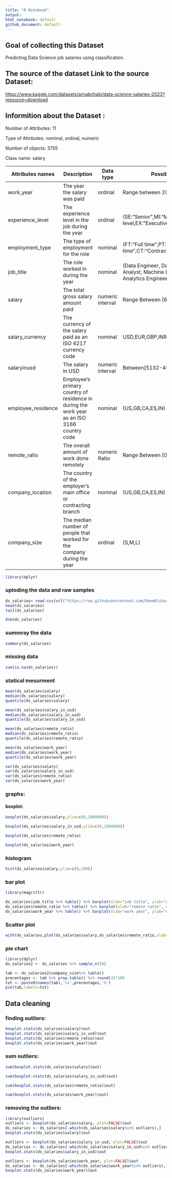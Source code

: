 ```yaml
---
title: "R Notebook"
output:
html_notebook: default
github_document: default
---
```


## Goal of collecting this Dataset

Predicting Data Science job salaries using classification.

## The source of the dataset Link to the source Dataset:

<https://www.kaggle.com/datasets/arnabchaki/data-science-salaries-2023?resource=download>

## Informition about the Dataset :

Number of Attributes: 11

Type of Attributes: nominal, ordinal, numeric

Number of objects: 3755

Class name: salary

| Attributes names   | Description                                                                                 | Data type        | Possible values                                                                             |
|--------------------|-----------------|----------------|-------------------|
| work_year          | The year the salary was paid                                                                | ordinal          | Range between 2020-2023                                                                     |
| experience_level   | The experience level in the job during the year                                             | ordinal          | (SE:"Senior",MI:"Mid level",EN:"Entry level,EX:"Executive level")                                                                               |
| employment_type    | The type of employment for the role                                                         | nominal          | (FT:"Full time",PT:"Part time",CT:"Contractual",FL:"Freelancer")                                                                               |
| job_title          | The role worked in during the year                                                          | nominal          | (Data Engineer, Data Scientist,Data Analyst, Machine Learning Engineer, Analytics Engineer) |
| salary             | The total gross salary amount paid                                                          | numeric interval | Range Between [6000 - 30.4m]                                                                |
| salary_currency    | The currency of the salary paid as an ISO 4217 currency code                                | nominal          | USD,EUR,GBP,INR,CAD)                                                                        |
| salaryinusd        | The salary in USD                                                                           | numeric interval | Between[5132-450k]                                                                          |
| employee_residence | Employee's primary country of residence in during the work year as an ISO 3166 country code | nominal          | (US,GB,CA,ES,IN)                                                                            |
| remote_ratio       | The overall amount of work done remotely                                                    | numeric Ratio    | Range Between [0-100]                                                                       |
| company_location   | The country of the employer's main office or contracting branch                             | nominal          | (US,GB,CA,ES,IN)                                                                            |
| company_size       | The median number of people that worked for the company during the year                     | ordinal          | (S,M,L)                                                                                     |

```r
library(dplyr)
```

### uploding the data and raw samples

```r
ds_salaries= read.csv(url("https://raw.githubusercontent.com/DeemAlshaye/Miningproject/main/dataset/ds_salaries.csv"), header=TRUE)
head(ds_salaries)
tail(ds_salaries)
```

```r
dim(ds_salaries)
```

### summray the data

```r
summary(ds_salaries)
```

### missing data

```r
sum(is.na(ds_salaries))
```

### statical mesurment

```r
mean(ds_salaries$salary)
median(ds_salaries$salary)
quantile(ds_salaries$salary)
```

```r
mean(ds_salaries$salary_in_usd)
median(ds_salaries$salary_in_usd)
quantile(ds_salaries$salary_in_usd)
```

```r
mean(ds_salaries$remote_ratio)
median(ds_salaries$remote_ratio)
quantile(ds_salaries$remote_ratio)
```

```r
mean(ds_salaries$work_year)
median(ds_salaries$work_year)
quantile(ds_salaries$work_year)
```

```r
var(ds_salaries$salary)
var(ds_salaries$salary_in_usd)
var(ds_salaries$remote_ratio)
var(ds_salaries$work_year)
```

### graphs:

#### boxplot:

```r
boxplot(ds_salaries$salary,ylim=c(0,1000000))
```

```r
boxplot(ds_salaries$salary_in_usd,ylim=c(0,1000000))
```

```r
boxplot(ds_salaries$remote_ratio)
```

```r
boxplot(ds_salaries$work_year)
```

### histogram

```r
hist(ds_salaries$salary,ylim=c(0,100))
```

### bar plot

```r
library(magrittr)

ds_salaries$job_title %>% table() %>% barplot(xlab="job title", ylab="number of employees", main="barplot of jobs")
ds_salaries$remote_ratio %>% table() %>% barplot(xlab="remote ratio", main="barplot of remote ratio")
ds_salaries$work_year %>% table() %>% barplot(xlab="work year", ylab="number of employees", main="barplot of work year")
```

### Scatter plot

```r
with(ds_salaries,plot(ds_salaries$salary,ds_salaries$remote_ratio,xlab="salary",ylab = "remote ratio"))
```

### pie chart

```r
library(dplyr)
ds_salaries2 <- ds_salaries %>% sample_n(50)

tab <- ds_salaries2$company_size%>% table()
precentages <- tab %>% prop.table() %>% round(3)*100
txt <- paste0(names(tab),'\n',precentages,'%')
pie(tab,labels=txt)
```

## Data cleaning

### finding outliers:

```r
boxplot.stats(ds_salaries$salary)$out
boxplot.stats(ds_salaries$salary_in_usd)$out              
boxplot.stats(ds_salaries$remote_ratio)$out
boxplot.stats(ds_salaries$work_year)$out
```

### sum outliers:

```r
sum(boxplot.stats(ds_salaries$salary)$out)

sum(boxplot.stats(ds_salaries$salary_in_usd)$out)

sum(boxplot.stats(ds_salaries$remote_ratio)$out)

sum(boxplot.stats(ds_salaries$work_year)$out)
```

### removing the outliers:

```r
library(outliers)
outliers <- boxplot(ds_salaries$salary, plot=FALSE)$out
ds_salaries <- ds_salaries[-which(ds_salaries$salary%in% outliers),]
boxplot.stats(ds_salaries$salary)$out

outliers <- boxplot(ds_salaries$salary_in_usd, plot=FALSE)$out
ds_salaries <- ds_salaries[-which(ds_salaries$salary_in_usd%in% outliers),]
boxplot.stats(ds_salaries$salary_in_usd)$out

outliers <- boxplot(ds_salaries$work_year, plot=FALSE)$out
ds_salaries <- ds_salaries[-which(ds_salaries$work_year%in% outliers),]
boxplot.stats(ds_salaries$work_year)$out
```
